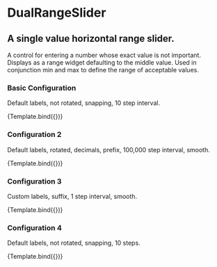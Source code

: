 
<Meta 
  title="components/DualRangeSlider/DualRangeSlider" 
  component={DualRangeSlider} 
/>



# DualRangeSlider

## A single value horizontal range slider.
A control for entering a number whose exact value is not important. Displays as
a range widget defaulting to the middle value. Used in conjunction min and max
to define the range of acceptable values.

### Basic Configuration
Default labels, not rotated, snapping, 10 step interval.

<Canvas withToolbar>
<Story 
  name="basic"
  args={{
    initialLowerValue: 20,
    initialUpperValue: 80,
    min: 0,
    max: 100,
    decimals: 0,
    step: 5,
    showTicks: true,
    snap: true,
    customLabels: [],
    showLabel: true,
    prefix: "",
    suffix: "",
    primaryColor: "hsl(196, 100%, 48%)",
    primaryColorLight: "hsl(196, 100%, 70%)",
    rotateLabel: false,
    width: 1200
  }}
>
  {Template.bind({})}
</Story>  
</Canvas>

### Configuration 2
Default labels, rotated, decimals, prefix, 100,000 step interval, smooth.

<Canvas withToolbar>
  <Story 
    name="two"
    args={{
      initialLowerValue: 357159,
      initialUpperValue: 753951,
      min: 100000,
      max: 1000000,
      decimals: 2,
      step: 100000,
      showTicks: true,
      snap: false,
      customLabels: [],
      showLabel: true,
      prefix: "$",
      suffix: "",
      primaryColor: "hsl(196, 100%, 48%)",
      primaryColorLight: "hsl(196, 100%, 70%)",
      rotateLabel: true,
      width: 1200
    }}
  >
    {Template.bind({})}
  </Story>
</Canvas>

### Configuration 3
Custom labels, suffix, 1 step interval, smooth.

<Canvas withToolbar>
  <Story 
    name="three"
    args={{
      initialLowerValue: 300,
      initialUpperValue: 400,
      min: 200,
      max: 600,
      decimals: 0,
      step: 1,
      showTicks: true,
      snap: false,
      customLabels: [
      { 230: "Very Cool" },
      { 284: "Cool" },
      { 320: "Moderate"},
      { 374: "Moderately Hot" },
      { 428: "Hot" },
      { 464: "Very Hot"},
      { 550: "Broil"},
      ],
      showLabel: true,
      prefix: "",
      suffix: "°F",
      primaryColor: "hsl(196, 100%, 48%)",
      primaryColorLight: "hsl(196, 100%, 70%)",
      rotateLabel: false,
      width: 1200
    }}
  >
    {Template.bind({})}
  </Story>
</Canvas>

### Configuration 4
Default labels, not rotated, snapping, 10 steps.

<Canvas withToolbar>
  <Story 
    name="four"
    args={{
      initialLowerValue: 20,
      initialUpperValue: 80,
      min: 0,
      max: 100,
      decimals: 0,
      step: 5,
      showTicks: true,
        snap: true,
      customLabels: [],
      showLabel: true,
      prefix: "",
      suffix: "",
      primaryColor: "hsl(196, 100%, 48%)",
      primaryColorLight: "hsl(196, 100%, 70%)",
      rotateLabel: false,
      width: 1200
    }}
  >
    {Template.bind({})}
  </Story>
</Canvas>

<ArgsTable of={DualRangeSlider} />

